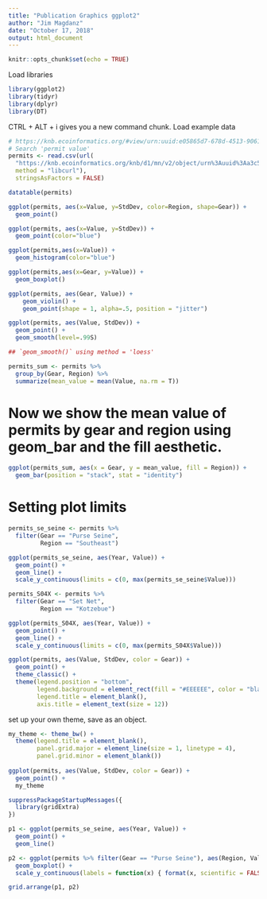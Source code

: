 ```yaml
---
title: "Publication Graphics ggplot2"
author: "Jim Magdanz"
date: "October 17, 2018"
output: html_document
---
```


```r
knitr::opts_chunk$set(echo = TRUE)
```

Load libraries

```r
library(ggplot2)
library(tidyr)
library(dplyr)
library(DT)

```

CTRL + ALT + i gives you a new command chunk.
Load example data

```r

# https://knb.ecoinformatics.org/#view/urn:uuid:e05865d7-678d-4513-9061-2ab7d979f8e7
# Search 'permit value'
permits <- read.csv(url(
  "https://knb.ecoinformatics.org/knb/d1/mn/v2/object/urn%3Auuid%3Aa3c58bd6-481e-4c64-aa93-795df10a4664",
  method = "libcurl"),
  stringsAsFactors = FALSE)

datatable(permits)

```
                            


```r

ggplot(permits, aes(x=Value, y=StdDev, color=Region, shape=Gear)) +
  geom_point()

```

```r

ggplot(permits, aes(x=Value, y=StdDev)) +
  geom_point(color="blue")

```

```r

ggplot(permits,aes(x=Value)) +
  geom_histogram(color="blue")

```


```r

ggplot(permits,aes(x=Gear, y=Value)) +
  geom_boxplot()

```


```r

ggplot(permits, aes(Gear, Value)) +
    geom_violin() +
    geom_point(shape = 1, alpha=.5, position = "jitter")

```

```r
ggplot(permits, aes(Value, StdDev)) + 
  geom_point() +
  geom_smooth(level=.99S)

## `geom_smooth()` using method = 'loess'
```


```r

permits_sum <- permits %>% 
  group_by(Gear, Region) %>% 
  summarize(mean_value = mean(Value, na.rm = T))

```

# Now we show the mean value of permits by gear and region using geom_bar and the fill aesthetic.

```r
ggplot(permits_sum, aes(x = Gear, y = mean_value, fill = Region)) +
  geom_bar(position = "stack", stat = "identity")


```

# Setting plot limits

```r

permits_se_seine <- permits %>% 
  filter(Gear == "Purse Seine", 
         Region == "Southeast")

ggplot(permits_se_seine, aes(Year, Value)) + 
  geom_point() +
  geom_line() +
  scale_y_continuous(limits = c(0, max(permits_se_seine$Value)))

```


```r
permits_S04X <- permits %>% 
  filter(Gear == "Set Net", 
         Region == "Kotzebue")

ggplot(permits_S04X, aes(Year, Value)) + 
  geom_point() +
  geom_line() +
  scale_y_continuous(limits = c(0, max(permits_S04X$Value)))

```

```r
ggplot(permits, aes(Value, StdDev, color = Gear)) + 
  geom_point() +
  theme_classic() +
  theme(legend.position = "bottom",
        legend.background = element_rect(fill = "#EEEEEE", color = "black"),
        legend.title = element_blank(),
        axis.title = element_text(size = 12))
```

set up your own theme, save as an object.

```r
my_theme <- theme_bw() +
  theme(legend.title = element_blank(),
        panel.grid.major = element_line(size = 1, linetype = 4),
        panel.grid.minor = element_blank())
  
ggplot(permits, aes(Value, StdDev, color = Gear)) +
  geom_point() +
  my_theme
```


```r
suppressPackageStartupMessages({
  library(gridExtra)
})

p1 <- ggplot(permits_se_seine, aes(Year, Value)) +
  geom_point() + 
  geom_line()

p2 <- ggplot(permits %>% filter(Gear == "Purse Seine"), aes(Region, Value)) +
  geom_boxplot() +
  scale_y_continuous(labels = function(x) { format(x, scientific = FALSE) })

grid.arrange(p1, p2)
```

